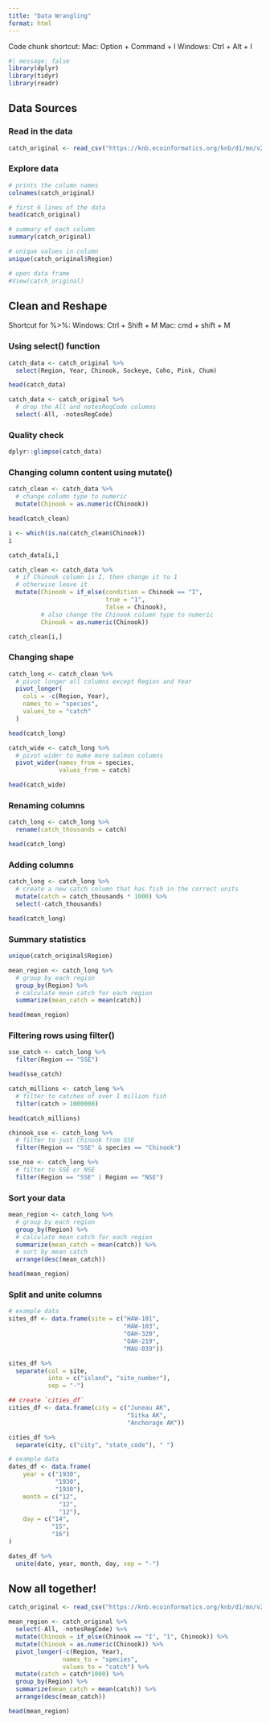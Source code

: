 ```yaml
---
title: "Data Wrangling"
format: html
---
```


Code chunk shortcut:
Mac: Option + Command + I
Windows: Ctrl + Alt + I 
```r
#| message: false
library(dplyr)
library(tidyr)
library(readr)
```

## Data Sources

### Read in the data

```r
catch_original <- read_csv("https://knb.ecoinformatics.org/knb/d1/mn/v2/object/df35b.302.1")
```
### Explore data

```r
# prints the column names 
colnames(catch_original)

# first 6 lines of the data
head(catch_original)

# summary of each column
summary(catch_original)

# unique values in column
unique(catch_original$Region)

# open data frame
#View(catch_original)
```

## Clean and Reshape

Shortcut for %>%:
Windows: Ctrl + Shift + M
Mac: cmd + shift + M

### Using select() function
```r
catch_data <- catch_original %>%
  select(Region, Year, Chinook, Sockeye, Coho, Pink, Chum)

head(catch_data)
```

```r
catch_data <- catch_original %>%
  # drop the All and notesRegCode columns
  select(-All, -notesRegCode)
```

### Quality check
```r
dplyr::glimpse(catch_data)
```

### Changing column content using mutate()
```r
catch_clean <- catch_data %>%
  # change column type to numeric
  mutate(Chinook = as.numeric(Chinook))

head(catch_clean)
```

```r
i <- which(is.na(catch_clean$Chinook))
i
```

```r
catch_data[i,]
```
```r
catch_clean <- catch_data %>%
  # if Chinook column is I, then change it to 1
  # otherwise leave it 
  mutate(Chinook = if_else(condition = Chinook == "I",
                           true = "1",
                           false = Chinook),
         # also change the Chinook column type to numeric
         Chinook = as.numeric(Chinook))

catch_clean[i,]
```
### Changing shape
```r
catch_long <- catch_clean %>%
  # pivot longer all columns except Region and Year
  pivot_longer(
    cols = -c(Region, Year),
    names_to = "species",
    values_to = "catch"
  )

head(catch_long)
```

```r
catch_wide <- catch_long %>%
  # pivot wider to make more salmon columns
  pivot_wider(names_from = species,
              values_from = catch)

head(catch_wide)
```

### Renaming columns
```r
catch_long <- catch_long %>%
  rename(catch_thousands = catch)

head(catch_long)
```

### Adding columns
```r
catch_long <- catch_long %>%
  # create a new catch column that has fish in the correct units
  mutate(catch = catch_thousands * 1000) %>%
  select(-catch_thousands)

head(catch_long)
```

### Summary statistics
```r
unique(catch_original$Region)
```

```r
mean_region <- catch_long %>%
  # group by each region
  group_by(Region) %>%
  # calculate mean catch for each region
  summarize(mean_catch = mean(catch))

head(mean_region)
```

### Filtering rows using filter()
```r
sse_catch <- catch_long %>%
  filter(Region == "SSE")

head(sse_catch)
```

```r
catch_millions <- catch_long %>%
  # filter to catches of over 1 million fish
  filter(catch > 1000000)

head(catch_millions)

chinook_sse <- catch_long %>%
  # filter to just Chinook from SSE
  filter(Region == "SSE" & species == "Chinook")

sse_nse <- catch_long %>%
  # filter to SSE or NSE
  filter(Region == "SSE" | Region == "NSE")
```
### Sort your data
```r
mean_region <- catch_long %>%
  # group by each region
  group_by(Region) %>%
  # calculate mean catch for each region
  summarize(mean_catch = mean(catch)) %>%
  # sort by mean catch
  arrange(desc(mean_catch))

head(mean_region)
```
### Split and unite columns
```r
# example data
sites_df <- data.frame(site = c("HAW-101",
                                "HAW-103",
                                "OAH-320",
                                "OAH-219",
                                "MAU-039"))

sites_df %>%
  separate(col = site, 
           into = c("island", "site_number"),
           sep = "-")
```
```r
## create `cities_df`
cities_df <- data.frame(city = c("Juneau AK",
                                 "Sitka AK",
                                 "Anchorage AK"))

cities_df %>%
  separate(city, c("city", "state_code"), " ")
```

```r
# example data
dates_df <- data.frame(
    year = c("1930",
             "1930",
             "1930"),
    month = c("12",
              "12",
              "12"),
    day = c("14",
            "15",
            "16")
)

dates_df %>%
  unite(date, year, month, day, sep = "-")
```
## Now all together!
```r
catch_original <- read_csv("https://knb.ecoinformatics.org/knb/d1/mn/v2/object/df35b.302.1")

mean_region <- catch_original %>%
  select(-All, -notesRegCode) %>% 
  mutate(Chinook = if_else(Chinook == "I", "1", Chinook)) %>% 
  mutate(Chinook = as.numeric(Chinook)) %>% 
  pivot_longer(-c(Region, Year), 
               names_to = "species", 
               values_to = "catch") %>%
  mutate(catch = catch*1000) %>% 
  group_by(Region) %>% 
  summarize(mean_catch = mean(catch)) %>% 
  arrange(desc(mean_catch))

head(mean_region)
```

